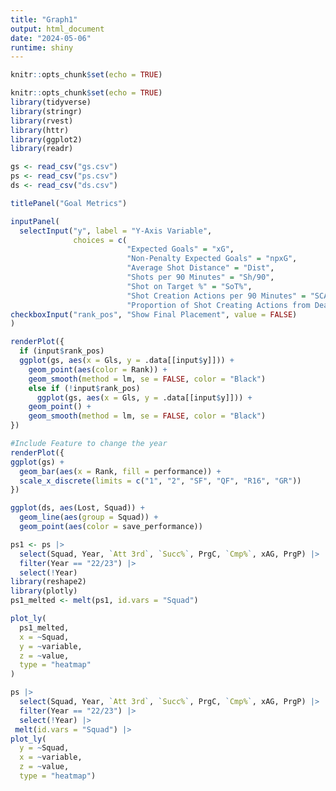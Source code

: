 ```yaml
---
title: "Graph1"
output: html_document
date: "2024-05-06"
runtime: shiny
---
```


```r
knitr::opts_chunk$set(echo = TRUE)
```

```r
knitr::opts_chunk$set(echo = TRUE)
library(tidyverse)
library(stringr)
library(rvest)
library(httr)
library(ggplot2)
library(readr)
```

```r
gs <- read_csv("gs.csv")
ps <- read_csv("ps.csv")
ds <- read_csv("ds.csv")
```


```r
titlePanel("Goal Metrics") 

inputPanel(
  selectInput("y", label = "Y-Axis Variable",
              choices = c(
                          "Expected Goals" = "xG",
                          "Non-Penalty Expected Goals" = "npxG",
                          "Average Shot Distance" = "Dist",
                          "Shots per 90 Minutes" = "Sh/90",
                          "Shot on Target %" = "SoT%", 
                          "Shot Creation Actions per 90 Minutes" = "SCA90",
                          "Proportion of Shot Creating Actions from Dead Balls" = "prop_SCA_dead")),
checkboxInput("rank_pos", "Show Final Placement", value = FALSE)
)

renderPlot({
  if (input$rank_pos)
  ggplot(gs, aes(x = Gls, y = .data[[input$y]])) +
    geom_point(aes(color = Rank)) +
    geom_smooth(method = lm, se = FALSE, color = "Black")
    else if (!input$rank_pos)
      ggplot(gs, aes(x = Gls, y = .data[[input$y]])) +
    geom_point() +
    geom_smooth(method = lm, se = FALSE, color = "Black")
})
```

```r
#Include Feature to change the year
renderPlot({
ggplot(gs) +
  geom_bar(aes(x = Rank, fill = performance)) +
  scale_x_discrete(limits = c("1", "2", "SF", "QF", "R16", "GR"))
})
```


```r
ggplot(ds, aes(Lost, Squad)) +
  geom_line(aes(group = Squad)) +
  geom_point(aes(color = save_performance))
```


```r
ps1 <- ps |>
  select(Squad, Year, `Att 3rd`, `Succ%`, PrgC, `Cmp%`, xAG, PrgP) |>
  filter(Year == "22/23") |>
  select(!Year)
library(reshape2)
library(plotly)
ps1_melted <- melt(ps1, id.vars = "Squad")

plot_ly(
  ps1_melted,
  x = ~Squad, 
  y = ~variable,
  z = ~value,
  type = "heatmap"
)
```

```r
ps |>
  select(Squad, Year, `Att 3rd`, `Succ%`, PrgC, `Cmp%`, xAG, PrgP) |>
  filter(Year == "22/23") |>
  select(!Year) |>
 melt(id.vars = "Squad") |>
plot_ly(
  y = ~Squad, 
  x = ~variable,
  z = ~value,
  type = "heatmap")
```

